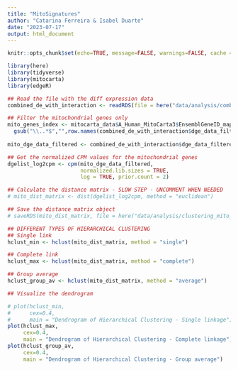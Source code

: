 ```yaml
---
title: "MitoSignatures"
author: "Catarina Ferreira & Isabel Duarte"
date: "2023-07-17"
output: html_document
---
```


```r
knitr::opts_chunk$set(echo=TRUE, message=FALSE, warnings=FALSE, cache = TRUE)

library(here)
library(tidyverse)
library(mitocarta)
library(edgeR) 

```


```r
## Read the file with the diff expression data
combined_de_with_interaction <- readRDS(file = here("data/analysis/combined_de_with_interaction.RDS"))

## Filter the mitochondrial genes only
mito_genes_index <- mitocarta_data$A_Human_MitoCarta3$EnsemblGeneID_mapping_version_20200130 %in%
  gsub("\\..*$","",row.names(combined_de_with_interaction$dge_data_filtered))
    
mito_dge_data_filtered <- combined_de_with_interaction$dge_data_filtered[mito_genes_index, ]

## Get the normalized CPM values for the mitochondrial genes
dgelist_log2cpm <- cpm(mito_dge_data_filtered,
                       normalized.lib.sizes = TRUE,
                       log = TRUE, prior.count = 2)

## Calculate the distance matrix - SLOW STEP - UNCOMMENT WHEN NEEDED
# mito_dist_matrix <- dist(dgelist_log2cpm, method = "euclidean")

## Save the distance matrix object
# saveRDS(mito_dist_matrix, file = here("data/analysis/clustering_mito_distance_matrix.RDS"))

## DIFFERENT TYPES OF HIERARCHICAL CLUSTERING
## Single link
hclust_min <- hclust(mito_dist_matrix, method = "single")

## Complete link
hclust_max <- hclust(mito_dist_matrix, method = "complete")

## Group average
hclust_group_av <- hclust(mito_dist_matrix, method = "average")

## Visualize the dendrogram

# plot(hclust_min, 
#      cex=0.4,
#      main = "Dendrogram of Hierarchical Clustering - Single linkage")
plot(hclust_max, 
     cex=0.4,
     main = "Dendrogram of Hierarchical Clustering - Complete linkage")
plot(hclust_group_av, 
     cex=0.4,
     main = "Dendrogram of Hierarchical Clustering - Group average")

```